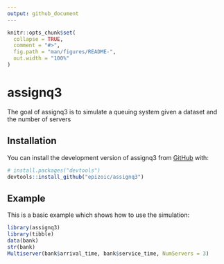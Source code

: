 ```yaml
---
output: github_document
---
```


<!-- README.md is generated from README.Rmd. Please edit that file -->

```r
knitr::opts_chunk$set(
  collapse = TRUE,
  comment = "#>",
  fig.path = "man/figures/README-",
  out.width = "100%"
)
```

# assignq3

<!-- badges: start -->
<!-- badges: end -->

The goal of assignq3 is to simulate a queuing system given a dataset and the number of servers

## Installation

You can install the development version of assignq3 from [GitHub](https://github.com/) with:

``` r
# install.packages("devtools")
devtools::install_github("epizoic/assignq3")
```

## Example

This is a basic example which shows how to use the simulation:

```r
library(assignq3)
library(tibble)
data(bank)
str(bank)
Multiserver(bank$arrival_time, bank$service_time, NumServers = 3)
```
